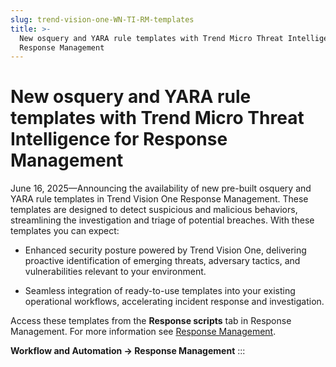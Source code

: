 ```yaml
---
slug: trend-vision-one-WN-TI-RM-templates
title: >-
  New osquery and YARA rule templates with Trend Micro Threat Intelligence for
  Response Management
---
```

# New osquery and YARA rule templates with Trend Micro Threat Intelligence for Response Management

June 16, 2025—Announcing the availability of new pre-built osquery and YARA rule templates in Trend Vision One Response Management. These templates are designed to detect suspicious and malicious behaviors, streamlining the investigation and triage of potential breaches. With these templates you can expect:

- Enhanced security posture powered by Trend Vision One, delivering proactive identification of emerging threats, adversary tactics, and vulnerabilities relevant to your environment.

- Seamless integration of ready-to-use templates into your existing operational workflows, accelerating incident response and investigation.

Access these templates from the **Response scripts** tab in Response Management. For more information see [Response Management](response-management.mdx).

**Workflow and Automation → Response Management**
:::
